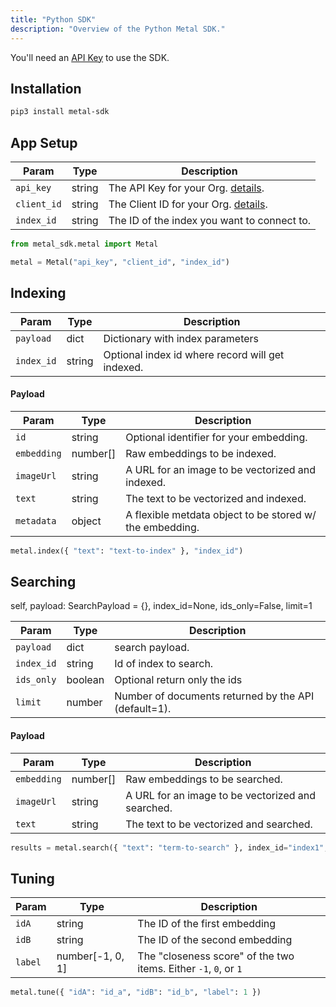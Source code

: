 ```yaml
---
title: "Python SDK"
description: "Overview of the Python Metal SDK."
---
```


<Note>You'll need an [API Key](/authentication) to use the SDK.</Note>
## Installation

```bash
pip3 install metal-sdk
```

## App Setup

| Param       | Type   | Description                                             |
| ----------- | ------ | ------------------------------------------------------- |
| `api_key`   | string | The API Key for your Org. [details](/authentication).   |
| `client_id` | string | The Client ID for your Org. [details](/authentication). |
| `index_id`  | string | The ID of the index you want to connect to.             |

```python
from metal_sdk.metal import Metal

metal = Metal("api_key", "client_id", "index_id")
```

## Indexing

| Param       | Type     | Description                                              |
| ----------- | -------- | -------------------------------------------------------- |
| `payload`  | dict   | Dictionary with index parameters |
| `index_id` | string | Optional index id where record will get indexed.|

#### Payload

| Param       | Type     | Description                                              |
| ----------- | -------- | -------------------------------------------------------- |
| `id`        | string   | Optional identifier for your embedding.                  |
| `embedding` | number[] | Raw embeddings to be indexed.                            |
| `imageUrl`  | string   | A URL for an image to be vectorized and indexed.         |
| `text`      | string   | The text to be vectorized and indexed.                   |
| `metadata`  | object   | A flexible metdata object to be stored w/ the embedding. |

```python
metal.index({ "text": "text-to-index" }, "index_id")
```

## Searching

self, payload: SearchPayload = {}, index_id=None, ids_only=False, limit=1

| Param       | Type     | Description                                       |
| ----------- | -------- | ------------------------------------------------- |
| `payload`   | dict     | search payload.                    |
| `index_id`  | string   | Id of index to search. |
| `ids_only`  | boolean  | Optional return only the ids       |
| `limit`     | number   | Number of documents returned by the API (default=1).      |

#### Payload

| Param       | Type     | Description                                       |
| ----------- | -------- | ------------------------------------------------- |
| `embedding` | number[] | Raw embeddings to be searched.                    |
| `imageUrl`  | string   | A URL for an image to be vectorized and searched. |
| `text`      | string   | The text to be vectorized and searched.           |

```python
results = metal.search({ "text": "term-to-search" }, index_id="index1", limit=10)
```

## Tuning

| Param   | Type             | Description                                                      |
| ------- | ---------------- | ---------------------------------------------------------------- |
| `idA`   | string           | The ID of the first embedding                                    |
| `idB`   | string           | The ID of the second embedding                                   |
| `label` | number[-1, 0, 1] | The "closeness score" of the two items. Either `-1`, `0`, or `1` |

```python
metal.tune({ "idA": "id_a", "idB": "id_b", "label": 1 })
```
